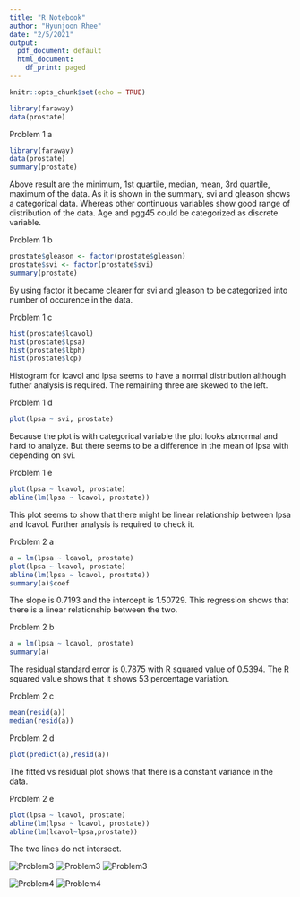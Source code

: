 ```yaml
---
title: "R Notebook"
author: "Hyunjoon Rhee"
date: "2/5/2021"
output:
  pdf_document: default
  html_document:
    df_print: paged
---
```

```r
knitr::opts_chunk$set(echo = TRUE)
```

```r
library(faraway)
data(prostate)
```

Problem 1 a
```r
library(faraway)
data(prostate)
summary(prostate)
```

Above result are the minimum, 1st quartile, median, mean, 3rd quartile, maximum of the data. As it is shown in the summary, svi and gleason shows a categorical data. Whereas other continuous variables show good range of distribution of the data. Age and pgg45 could be categorized as discrete variable. 

Problem 1 b
```r
prostate$gleason <- factor(prostate$gleason)
prostate$svi <- factor(prostate$svi)
summary(prostate)
```

By using factor it became clearer for svi and gleason to be categorized into number of occurence in the data.

Problem 1 c
```r
hist(prostate$lcavol)
hist(prostate$lpsa)
hist(prostate$lbph)
hist(prostate$lcp)
```
Histogram for lcavol and lpsa seems to have a normal distribution although futher analysis is required. The remaining three are skewed to the left.

Problem 1 d
```r
plot(lpsa ~ svi, prostate)
```
Because the plot is with categorical variable the plot looks abnormal and hard to analyze. But there seems to be a difference in the mean of lpsa with depending on svi.


Problem 1 e
```r
plot(lpsa ~ lcavol, prostate)
abline(lm(lpsa ~ lcavol, prostate))
```
This plot seems to show that there might be linear relationship between lpsa and lcavol. Further analysis is required to check it.


Problem 2 a
```r
a = lm(lpsa ~ lcavol, prostate)
plot(lpsa ~ lcavol, prostate)
abline(lm(lpsa ~ lcavol, prostate))
summary(a)$coef
```
The slope is 0.7193 and the intercept is 1.50729. This regression shows that there is a linear relationship between the two.

Problem 2 b
```r
a = lm(lpsa ~ lcavol, prostate)
summary(a)
```
The residual standard error is 0.7875 with R squared value of 0.5394. The R squared value shows that it shows 53 percentage variation.

Problem 2 c
```r
mean(resid(a))
median(resid(a))
```

Problem 2 d
```r
plot(predict(a),resid(a))
```
The fitted vs residual plot shows that there is a constant variance in the data.

Problem 2 e
```r
plot(lpsa ~ lcavol, prostate)
abline(lm(lpsa ~ lcavol, prostate))
abline(lm(lcavol~lpsa,prostate))
```
The two lines do not intersect.


![Problem3](HW1-stat425-1.jpg)
![Problem3](HW1-stat425-2.jpg)
![Problem3](HW1-stat425-3.jpg)

![Problem4](HW1-stat425-4.jpg)
![Problem4](HW1-stat425-5.jpg)
